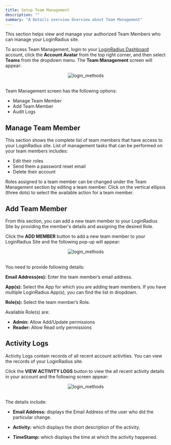 ```yaml
---
title: Setup Team Management
description: ""
summary: "A Details overview Overview about Team Management"
---
```


This section helps view and manage your authorized Team Members who can manage your LoginRadius site.

To access Team Management, login to your [LoginRadius Dashboard](https://dashboard.loginradius.com/dashboard) account, click the **Account Avatar** from the top right corner, and then select **Teams** from the dropdown menu. The **Team Management** screen will appear:

<div style="text-align:center">
  <img src="../assets/howto/setup-team-management/team-management.png" alt="login_methods" />
</div>
<br/>

Team Management screen has the following options:

- Manage Team Member
- Add Team Member
- Audit Logs

## Manage Team Member
This section shows the complete list of team members that have access to your LoginRadius site. List of management tasks that can be performed on your team members includes: 

- Edit their roles
- Send them a password reset email
- Delete their account

Roles assigned to a team member can be changed under the Team Management section by editing a team member. Click on the vertical ellipsis (three dots) to select the available action for a team member.

## Add Team Member

From this section, you can add a new team member to your LoginRadius Site by providing the member's details and assigning the desired Role.

Click the **ADD MEMBER** button to add a new team member to your LoginRadius Site and the following pop-up will appear:

<div style="text-align:center">
  <img src="../assets/howto/setup-team-management/add-memeber.png" alt="login_methods" />
</div>
<br/>

You need to provide following details:

**Email Address(es):** Enter the team member’s email address.

**App(s):** Select the App for which you are adding team members. If you have multiple LoginRadius App(s), you can find the list in dropdown.

**Role(s):** Select the team member’s Role.

Available Role(s) are:
- **Admin:** Allow Add/Update permissions
- **Reader:** Allow Read only permissions

## Activity Logs

Activity Logs contain records of all recent account activities. You can view the records of your LoginRadius site.

Click the **VIEW ACTIVITY LOGS** button to view the all recent activity details in your account and the following screen appear:

<div style="text-align:center">
  <img src="../assets/howto/setup-team-management/activity.png" alt="login_methods" />
</div>
<br/>

The details include:

- **Email Address:** displays the Email Address of the user who did the particular change.

- **Activity:** which displays the short description of the activity.

- **TimeStamp:** which displays the time at which the activity happened.
